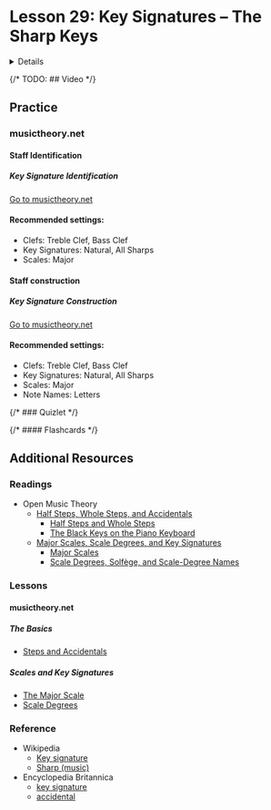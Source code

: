 

# Lesson 29: Key Signatures – The Sharp Keys

<Details summary="Learning Objective">
  **1.E:** Build sharp and flat key signatures using the order of sharps and flats.
</Details>

{/* TODO: ## Video */}

## Practice

### musictheory.net

#### Staff Identification

##### Key Signature Identification

<a className="button button--outline button--info" href="https://www.musictheory.net/exercises/keysig">Go to musictheory.net</a>

#### Recommended settings:
- Clefs: Treble Clef, Bass Clef
- Key Signatures: Natural, All Sharps
- Scales: Major

#### Staff construction

##### Key Signature Construction

<a className="button button--outline button--info" href="https://www.musictheory.net/exercises/keysig-construction">Go to musictheory.net</a>

#### Recommended settings:
- Clefs: Treble Clef, Bass Clef
- Key Signatures: Natural, All Sharps
- Scales: Major
- Note Names: Letters

{/* ### Quizlet */}

{/* #### Flashcards */}

## Additional Resources

### Readings

- Open Music Theory
  - [Half Steps, Whole Steps, and Accidentals](https://viva.pressbooks.pub/openmusictheory/chapter/half-and-whole-steps/)
    - [Half Steps and Whole Steps](https://viva.pressbooks.pub/openmusictheory/chapter/half-and-whole-steps/#chapter-1384-section-1)
    - [The Black Keys on the Piano Keyboard](https://viva.pressbooks.pub/openmusictheory/chapter/half-and-whole-steps/#chapter-1384-section-3)
  - [Major Scales, Scale Degrees, and Key Signatures](https://viva.pressbooks.pub/openmusictheory/chapter/half-and-whole-steps/)
    - [Major Scales](https://viva.pressbooks.pub/openmusictheory/chapter/major-scales/#chapter-82-section-1)
    - [Scale Degrees, Solfège, and Scale-Degree Names](https://viva.pressbooks.pub/openmusictheory/chapter/major-scales/#chapter-82-section-2)

### Lessons

#### musictheory.net

##### The Basics
- [Steps and Accidentals](https://www.musictheory.net/lessons/20)

##### Scales and Key Signatures
- [The Major Scale](https://www.musictheory.net/lessons/21)
- [Scale Degrees](https://www.musictheory.net/lessons/23)

### Reference
- Wikipedia
  - [Key signature](https://en.wikipedia.org/wiki/Key_signature)
  - [Sharp (music)](https://en.wikipedia.org/wiki/Sharp_(music))
- Encyclopedia Britannica
  - [key signature](https://www.britannica.com/art/key-signature)
  - [accidental](https://www.britannica.com/art/accidental)
    